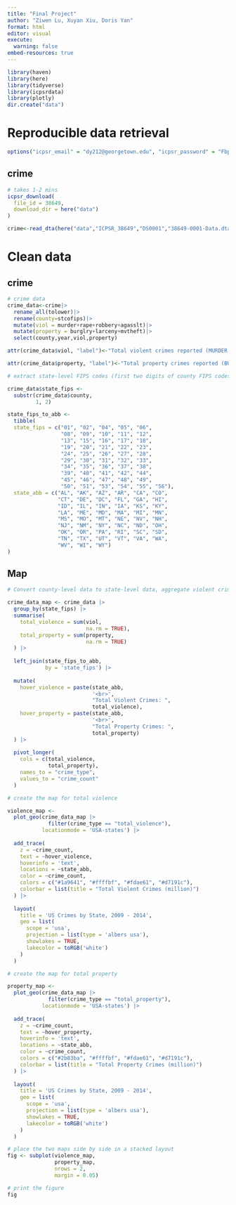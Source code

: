 ```yaml
---
title: "Final Project"
author: "Ziwen Lu, Xuyan Xiu, Doris Yan"
format: html
editor: visual
execute: 
  warning: false
embed-resources: true
---
```


```r
library(haven)
library(here)
library(tidyverse)
library(icpsrdata)
library(plotly)
dir.create("data")
```

# Reproducible data retrieval

```r
options("icpsr_email" = "dy212@georgetown.edu", "icpsr_password" = "Fbp9nbmKreLsubd8nL5H")
```

## crime

```r
# takes 1-2 mins
icpsr_download(
  file_id = 38649,
  download_dir = here("data")
)

crime<-read_dta(here("data","ICPSR_38649","DS0001","38649-0001-Data.dta"))
```

# Clean data

## crime

```r
# crime data
crime_data<-crime|>
  rename_all(tolower)|>
  rename(county=stcofips)|>
  mutate(viol = murder+rape+robbery+agasslt)|>
  mutate(property = burglry+larceny+mvtheft)|>
  select(county,year,viol,property)

attr(crime_data$viol, "label")<-"Total violent crimes reported (MURDER + RAPE + ROBBERY + AGASSLT)"

attr(crime_data$property, "label")<-"Total property crimes reported (BURGLRY + LARCENY + MVTHEFT)"

```

```r

# extract state-level FIPS codes (first two digits of county FIPS codes)

crime_data$state_fips <- 
  substr(crime_data$county, 
         1, 2)

state_fips_to_abb <- 
  tibble(
  state_fips = c("01", "02", "04", "05", "06", 
                 "08", "09", "10", "11", "12", 
                 "13", "15", "16", "17", "18", 
                 "19", "20", "21", "22", "23", 
                 "24", "25", "26", "27", "28", 
                 "29", "30", "31", "32", "33", 
                 "34", "35", "36", "37", "38", 
                 "39", "40", "41", "42", "44", 
                 "45", "46", "47", "48", "49", 
                 "50", "51", "53", "54", "55", "56"),
  state_abb = c("AL", "AK", "AZ", "AR", "CA", "CO", 
                "CT", "DE", "DC", "FL", "GA", "HI", 
                "ID", "IL", "IN", "IA", "KS", "KY", 
                "LA", "ME", "MD", "MA", "MI", "MN", 
                "MS", "MO", "MT", "NE", "NV", "NH", 
                "NJ", "NM", "NY", "NC", "ND", "OH", 
                "OK", "OR", "PA", "RI", "SC", "SD", 
                "TN", "TX", "UT", "VT", "VA", "WA", 
                "WV", "WI", "WY")
)

```

## Map

```r

# Convert county-level data to state-level data, aggregate violent crime data

crime_data_map <- crime_data |>
  group_by(state_fips) |>
  summarise(
    total_violence = sum(viol, 
                         na.rm = TRUE),
    total_property = sum(property, 
                         na.rm = TRUE)  
  ) |>
  
  left_join(state_fips_to_abb, 
            by = 'state_fips') |>
  
  mutate(
    hover_violence = paste(state_abb, 
                           '<br>', 
                           "Total Violent Crimes: ", 
                           total_violence),
    hover_property = paste(state_abb, 
                           '<br>', 
                           "Total Property Crimes: ", 
                           total_property)  
  ) |>
  
  pivot_longer(
    cols = c(total_violence, 
             total_property),
    names_to = "crime_type",
    values_to = "crime_count"
  )

```

```r

# create the map for total violence

violence_map <- 
  plot_geo(crime_data_map |>
             filter(crime_type == "total_violence"),
           locationmode = 'USA-states') |>
  
  add_trace(
    z = ~crime_count, 
    text = ~hover_violence,  
    hoverinfo = 'text',     
    locations = ~state_abb,
    color = ~crime_count,
    colors = c("#1a9641", "#ffffbf", "#fdae61", "#d7191c"),
    colorbar = list(title = "Total Violent Crimes (million)")
  ) |>
  
  layout(
    title = 'US Crimes by State, 2009 - 2014',
    geo = list(
      scope = 'usa',
      projection = list(type = 'albers usa'),
      showlakes = TRUE,
      lakecolor = toRGB('white')
    )
  )

# create the map for total property

property_map <- 
  plot_geo(crime_data_map |>
             filter(crime_type == "total_property"),
           locationmode = 'USA-states') |>
  
  add_trace(
    z = ~crime_count, 
    text = ~hover_property,   
    hoverinfo = 'text',       
    locations = ~state_abb,
    color = ~crime_count,
    colors = c("#2b83ba", "#ffffbf", "#fdae61", "#d7191c"),
    colorbar = list(title = "Total Property Crimes (million)")
  ) |>
  
  layout(
    title = 'US Crimes by State, 2009 - 2014',
    geo = list(
      scope = 'usa',
      projection = list(type = 'albers usa'),
      showlakes = TRUE,
      lakecolor = toRGB('white')
    )
  )

# place the two maps side by side in a stacked layout
fig <- subplot(violence_map, 
               property_map, 
               nrows = 2, 
               margin = 0.05) 

# print the figure
fig

```
